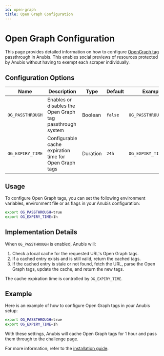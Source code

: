 ```yaml
---
id: open-graph
title: Open Graph Configuration
---
```


# Open Graph Configuration

This page provides detailed information on how to configure [OpenGraph tag](https://ogp.me/) passthrough in Anubis. This enables social previews of resources protected by Anubis without having to exempt each scraper individually.

## Configuration Options

| Name             | Description                                               | Type     | Default | Example                 |
|------------------|-----------------------------------------------------------|----------|---------|-------------------------|
| `OG_PASSTHROUGH` | Enables or disables the Open Graph tag passthrough system | Boolean  | `false` | `OG_PASSTHROUGH=true`   |
| `OG_EXPIRY_TIME` | Configurable cache expiration time for Open Graph tags    | Duration | `24h`   | `OG_EXPIRY_TIME=1h`     |

## Usage

To configure Open Graph tags, you can set the following environment variables, environment file or as flags in your Anubis configuration:

```sh
export OG_PASSTHROUGH=true
export OG_EXPIRY_TIME=1h
```

## Implementation Details

When `OG_PASSTHROUGH` is enabled, Anubis will:

1. Check a local cache for the requested URL's Open Graph tags.
2. If a cached entry exists and is still valid, return the cached tags.
3. If the cached entry is stale or not found, fetch the URL, parse the Open Graph tags, update the cache, and return the new tags.

The cache expiration time is controlled by `OG_EXPIRY_TIME`.

## Example

Here is an example of how to configure Open Graph tags in your Anubis setup:

```sh
export OG_PASSTHROUGH=true
export OG_EXPIRY_TIME=1h
```

With these settings, Anubis will cache Open Graph tags for 1 hour and pass them through to the challenge page.

For more information, refer to the [installation guide](../installation).
